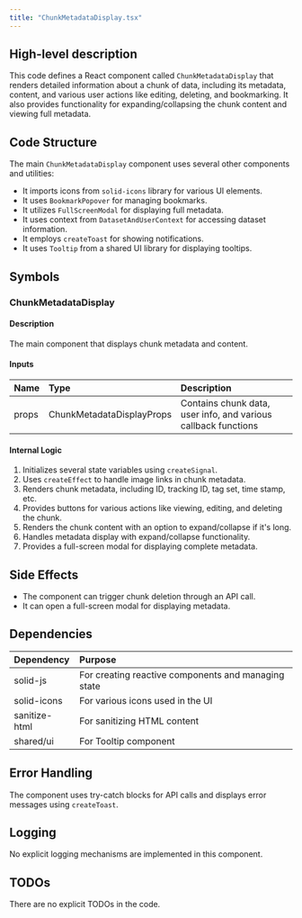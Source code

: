 ```yaml
---
title: "ChunkMetadataDisplay.tsx"
---
```


## High-level description
This code defines a React component called `ChunkMetadataDisplay` that renders detailed information about a chunk of data, including its metadata, content, and various user actions like editing, deleting, and bookmarking. It also provides functionality for expanding/collapsing the chunk content and viewing full metadata.

## Code Structure
The main `ChunkMetadataDisplay` component uses several other components and utilities:
- It imports icons from `solid-icons` library for various UI elements.
- It uses `BookmarkPopover` for managing bookmarks.
- It utilizes `FullScreenModal` for displaying full metadata.
- It uses context from `DatasetAndUserContext` for accessing dataset information.
- It employs `createToast` for showing notifications.
- It uses `Tooltip` from a shared UI library for displaying tooltips.

## Symbols

### ChunkMetadataDisplay
#### Description
The main component that displays chunk metadata and content.

#### Inputs
| Name | Type | Description |
|:-----|:-----|:------------|
| props | ChunkMetadataDisplayProps | Contains chunk data, user info, and various callback functions |

#### Internal Logic
1. Initializes several state variables using `createSignal`.
2. Uses `createEffect` to handle image links in chunk metadata.
3. Renders chunk metadata, including ID, tracking ID, tag set, time stamp, etc.
4. Provides buttons for various actions like viewing, editing, and deleting the chunk.
5. Renders the chunk content with an option to expand/collapse if it's long.
6. Handles metadata display with expand/collapse functionality.
7. Provides a full-screen modal for displaying complete metadata.

## Side Effects
- The component can trigger chunk deletion through an API call.
- It can open a full-screen modal for displaying metadata.

## Dependencies
| Dependency | Purpose |
|:-----------|:--------|
| solid-js | For creating reactive components and managing state |
| solid-icons | For various icons used in the UI |
| sanitize-html | For sanitizing HTML content |
| shared/ui | For Tooltip component |

## Error Handling
The component uses try-catch blocks for API calls and displays error messages using `createToast`.

## Logging
No explicit logging mechanisms are implemented in this component.

## TODOs
There are no explicit TODOs in the code.